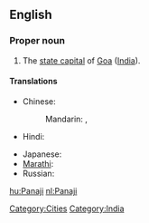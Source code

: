 ==English==
{{wikipedia}}

===Proper noun===
{{en-proper noun}}

# The [[state capital]] of [[Goa]] ([[India]]).

====Translations====
{{trans-top|capital of Goa, India}}
* Chinese:
*: Mandarin: {{t|cmn|帕納吉|sc=Hani}},  {{t|cmn|帕纳吉|tr=Pànàjí|sc=Hani}}
* Hindi: {{t|hi|पणजी|tr=paṇajī|xs=Hindi}}
{{trans-mid}}
* Japanese: {{t|ja|パナジ|tr=Panaji}}
* [[Marathi]]: {{t|mr|पणजी|sc=Deva|xs=Marathi}}
* Russian: {{t|ru|Панаджи|m|tr=Panadži}}
{{trans-bottom}}


[[Category:Cities]]
[[Category:India]]

[[hu:Panaji]]
[[nl:Panaji]]